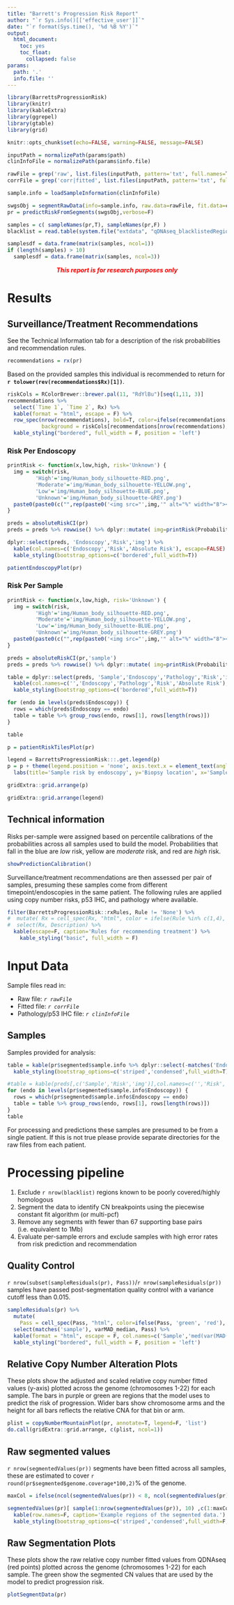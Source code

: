 ```yaml
---
title: "Barrett's Progression Risk Report"
author: "`r Sys.info()[['effective_user']]`"
date: "`r format(Sys.time(), '%d %B %Y')`"
output: 
  html_document: 
    toc: yes
    toc_float: 
      collapsed: false
params: 
  path: '.'
  info.file: '' 
---
```


```r
library(BarrettsProgressionRisk)
library(knitr)
library(kableExtra)
library(ggrepel)
library(gtable)
library(grid)

knitr::opts_chunk$set(echo=FALSE, warning=FALSE, message=FALSE)

inputPath = normalizePath(params$path)
clinInfoFile = normalizePath(params$info.file)

rawFile = grep('raw', list.files(inputPath, pattern='txt', full.names=T), value=T, ignore.case=T)
corrFile = grep('corr|fitted', list.files(inputPath, pattern='txt', full.names=T), value=T,ignore.case=T)

sample.info = loadSampleInformation(clinInfoFile)

swgsObj = segmentRawData(info=sample.info, raw.data=rawFile, fit.data=corrFile, verbose=F)
pr = predictRiskFromSegments(swgsObj,verbose=F)

samples = c( sampleNames(pr,T), sampleNames(pr,F) )
blacklist = read.table(system.file("extdata", "qDNAseq_blacklistedRegions.txt", package="BarrettsProgressionRisk"), sep = '\t', header=T)

samplesdf = data.frame(matrix(samples, ncol=1))
if (length(samples) > 10)
  samplesdf = data.frame(matrix(samples, ncol=3))
```


<center><b><i><p style="color:red">This report is for research purposes only</p></i></b></center>


# Results {.tabset .tabset-fade .tabset-pills}

## Surveillance/Treatment Recommendations {.tabset .tabset-fade .tabset-pills}

See the Technical Information tab for a description of the risk probabilities and recommendation rules.

```r
recommendations = rx(pr)
```

Based on the provided samples this individual is recommended to return for **`r tolower(rev(recommendations$Rx)[1])`**.

```r
riskCols = RColorBrewer::brewer.pal(11, "RdYlBu")[seq(1,11, 3)]
recommendations %>%
  select(`Time 1`, `Time 2`, Rx) %>%
  kable(format = "html", escape = F) %>%
  row_spec(nrow(recommendations), bold=T, color=ifelse(recommendations[nrow(recommendations),'Rule'] %in% c(1,4), 'white', 'black'), 
           background = riskCols[recommendations[nrow(recommendations),'Rule',drop=T]]) %>%
  kable_styling("bordered", full_width = F, position = 'left') 
```

### Risk Per Endoscopy

```r
printRisk <- function(x,low,high, risk='Unknown') {
  img = switch(risk, 
         'High'='img/Human_body_silhouette-RED.png',
         'Moderate'='img/Human_body_silhouette-YELLOW.png',
         'Low'='img/Human_body_silhouette-BLUE.png',
         'Unknown'='img/Human_body_silhouette-GREY.png')
  paste0(paste0(c("",rep(paste0('<img src="',img,'" alt="%" width="8"></img>'), x)), collapse=""), ' <b>',x, '%</b> (',low,'%-',high,'%)')
} 

preds = absoluteRiskCI(pr)
preds = preds %>% rowwise() %>% dplyr::mutate( img=printRisk(Probability*100,CI.low*100,CI.high*100,Risk) )

dplyr::select(preds, 'Endoscopy','Risk','img') %>% 
  kable(col.names=c('Endoscopy','Risk','Absolute Risk'), escape=FALSE) %>% 
  kable_styling(bootstrap_options=c('bordered',full_width=T))

patientEndoscopyPlot(pr)
```


### Risk Per Sample

```r
printRisk <- function(x,low,high, risk='Unknown') {
  img = switch(risk, 
         'High'='img/Human_body_silhouette-RED.png',
         'Moderate'='img/Human_body_silhouette-YELLOW.png',
         'Low'='img/Human_body_silhouette-BLUE.png',
         'Unknown'='img/Human_body_silhouette-GREY.png')
  paste0(paste0(c("",rep(paste0('<img src="',img,'" alt="%" width="8"></img>'), x)), collapse=""), ' <b>',x, '%</b> (',low,'%-',high,'%)')
} 

preds = absoluteRiskCI(pr,'sample')
preds = preds %>% rowwise() %>% dplyr::mutate( img=printRisk(Probability*100,CI.low*100,CI.high*100,Risk) )

table = dplyr::select(preds, 'Sample','Endoscopy','Pathology','Risk','img') %>% 
  kable(col.names=c('','Endoscopy','Pathology','Risk','Absolute Risk'), escape=FALSE) %>% 
  kable_styling(bootstrap_options=c('bordered',full_width=T)) 

for (endo in levels(preds$Endoscopy)) {
  rows = which(preds$Endoscopy == endo)
  table = table %>% group_rows(endo, rows[1], rows[length(rows)])  
}

table
```


```r
p = patientRiskTilesPlot(pr)

legend = BarrettsProgressionRisk:::.get.legend(p)
p = p + theme(legend.position = 'none', axis.text.x = element_text(angle=45, hjust=1)) + 
  labs(title='Sample risk by endoscopy', y='Biopsy location', x='Sample Date')

gridExtra::grid.arrange(p)
```

```r
gridExtra::grid.arrange(legend)
```



## Technical information 

Risks per-sample were assigned based on percentile calibrations of the probabilities across all samples used to build the model.  Probabilities that fall in the blue are *low* risk, yellow are *moderate* risk, and red are *high* risk.

```r
showPredictionCalibration() 
```

Surveillance/treatment recommendations are then assessed per pair of samples, presuming these samples come from different timepoint/endoscopies in the same patient. The following rules are applied using copy number risks, p53 IHC, and pathology where available. 

```r
filter(BarrettsProgressionRisk::rxRules, Rule != 'None') %>% 
#  mutate( Rx = cell_spec(Rx, "html", color = ifelse(Rule %in% c(1,4), 'white', 'black'), background = riskCols[Rule], bold = (Rule == 1), italic = (Rule < 3) ) )  %>% 
#  select(Rx, Description) %>%
  kable(escape=F, caption='Rules for recommending treatment') %>% 
    kable_styling("basic", full_width = F) 
```


# Input Data {.tabset .tabset-fade .tabset-pills}

Sample files read in:

* Raw file: _`r rawFile`_
* Fitted file: _`r corrFile`_
* Pathology/p53 IHC file: _`r clinInfoFile`_

## Samples 

Samples provided for analysis:

```r
table = kable(pr$segmented$sample.info %>% dplyr::select(-matches('Endoscopy')))  %>% 
  kable_styling(bootstrap_options=c('striped','condensed',full_width=T))

#table = kable(preds[,c('Sample','Risk','img')],col.names=c('','Risk','Absolute Risk'), escape=FALSE) %>% kable_styling(bootstrap_options=c('bordered',full_width=T)) 
for (endo in levels(pr$segmented$sample.info$Endoscopy)) {
  rows = which(pr$segmented$sample.info$Endoscopy == endo)
  table = table %>% group_rows(endo, rows[1], rows[length(rows)])  
}
table
```

For processing and predictions these samples are presumed to be from a single patient. If this is not true please provide separate directories for the raw files from each patient.


# Processing pipeline {.tabset .tabset-fade .tabset-pills}

1. Exclude `r nrow(blacklist)` regions known to be poorly covered/highly homologous
2. Segment the data to identify CN breakpoints using the piecewise constant fit algorithm (or multi-pcf) 
3. Remove any segments with fewer than 67 supporting base pairs (i.e. equivalent to 1Mb)
4. Evaluate per-sample errors and exclude samples with high error rates from risk prediction and recommendation

## Quality Control

`r nrow(subset(sampleResiduals(pr), Pass))`/`r nrow(sampleResiduals(pr))` samples have passed post-segmentation quality control with a variance cutoff less than 0.015.

```r
sampleResiduals(pr) %>%
  mutate(
    Pass = cell_spec(Pass, "html", color=ifelse(Pass, 'green', 'red'), background=ifelse(Pass, 'green', 'red'))) %>%
  select(matches('sample'), varMAD_median, Pass) %>%
  kable(format = "html", escape = F, col.names=c('Sample','med(var(MAD(segments)))', 'QC Pass/Fail')) %>%
  kable_styling("bordered", full_width = F, position = 'left') 
```


## Relative Copy Number Alteration Plots

These plots show the adjusted and scaled relative copy number fitted values (y-axis) plotted across the genome (chromosomes 1-22) for each sample. The bars in purple or green are regions that the model uses to predict the risk of progression. Wider bars show chromosome arms and the height for all bars reflects the relative CNA for that bin or arm.  

```r
plist = copyNumberMountainPlot(pr, annotate=T, legend=F, 'list')
do.call(gridExtra::grid.arrange, c(plist, ncol=1))
```


## Raw segmented values

`r nrow(segmentedValues(pr))` segments have been fitted across all samples, these are estimated to cover `r round(pr$segmented$genome.coverage*100,2)`% of the genome.

```r
maxCol = ifelse(ncol(segmentedValues(pr)) < 8, ncol(segmentedValues(pr)) , 8)

segmentedValues(pr)[ sample(1:nrow(segmentedValues(pr)), 10) ,c(1:maxCol)] %>% 
  kable(row.names=F, caption='Example regions of the segmented data.') %>%
  kable_styling(bootstrap_options=c('striped','condensed',full_width=F, position='left'))
```


## Raw Segmentation Plots

These plots show the raw relative copy number fitted values from QDNAseq (red points) plotted across the genome (chromosomes 1-22) for each sample. The green show the segmented CN values that are used by the model to predict progression risk.

```r
plotSegmentData(pr)
```




